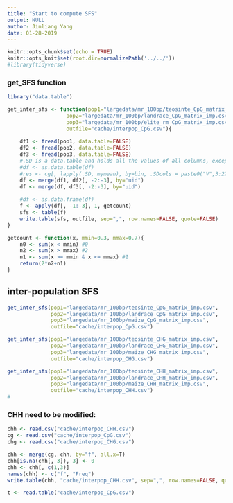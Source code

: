 ```yaml
---
title: "Start to compute SFS"
output: NULL
author: Jinliang Yang
date: 01-28-2019
---
```



```r
knitr::opts_chunk$set(echo = TRUE) 
knitr::opts_knit$set(root.dir=normalizePath('../../')) 
#library(tidyverse)
```


### get_SFS function

```r
library("data.table")

get_inter_sfs <- function(pop1="largedata/mr_100bp/teosinte_CpG_matrix_imp.csv", 
                   pop2="largedata/mr_100bp/landrace_CpG_matrix_imp.csv",
                   pop3="largedata/mr_100bp/elite_rm_CpG_matrix_imp.csv",
                   outfile="cache/interpop_CpG.csv"){
    
    df1 <- fread(pop1, data.table=FALSE)
    df2 <- fread(pop2, data.table=FALSE)
    df3 <- fread(pop3, data.table=FALSE)
    #.SD is a data.table and holds all the values of all columns, except the one specified in by.
    #df <- as.data.table(df)
    #res <- cg[, lapply(.SD, mymean), by=bin, .SDcols = paste0("V",3:22)]
    df <- merge(df1, df2[, -2:-3], by="uid")
    df <- merge(df, df3[, -2:-3], by="uid")
    
    #df <- as.data.frame(df)
    f <- apply(df[, -1:-3], 1, getcount)
    sfs <- table(f)
    write.table(sfs, outfile, sep=",", row.names=FALSE, quote=FALSE)
}

getcount <- function(x, mmin=0.3, mmax=0.7){
    n0 <- sum(x < mmin) #0
    n2 <- sum(x > mmax) #2
    n1 <- sum(x >= mmin & x <= mmax) #1
    return(2*n2+n1)
}
```

## inter-population SFS

```r
get_inter_sfs(pop1="largedata/mr_100bp/teosinte_CpG_matrix_imp.csv", 
              pop2="largedata/mr_100bp/landrace_CpG_matrix_imp.csv",
              pop3="largedata/mr_100bp/maize_CpG_matrix_imp.csv",
              outfile="cache/interpop_CpG.csv")

get_inter_sfs(pop1="largedata/mr_100bp/teosinte_CHG_matrix_imp.csv", 
              pop2="largedata/mr_100bp/landrace_CHG_matrix_imp.csv",
              pop3="largedata/mr_100bp/maize_CHG_matrix_imp.csv",
              outfile="cache/interpop_CHG.csv")

get_inter_sfs(pop1="largedata/mr_100bp/teosinte_CHH_matrix_imp.csv", 
              pop2="largedata/mr_100bp/landrace_CHH_matrix_imp.csv",
              pop3="largedata/mr_100bp/maize_CHH_matrix_imp.csv",
              outfile="cache/interpop_CHH.csv")
#
```


### CHH need to be modified:
```r
chh <- read.csv("cache/interpop_CHH.csv")
cg <- read.csv("cache/interpop_CpG.csv")
chg <- read.csv("cache/interpop_CHG.csv")

chh <- merge(cg, chh, by="f", all.x=T)
chh[is.na(chh[, 3]), 3] <- 0
chh <- chh[, c(1,3)]
names(chh) <- c("f", "Freq")
write.table(chh, "cache/interpop_CHH.csv", sep=",", row.names=FALSE, quote=FALSE)

t <- read.table("cache/interpop_CpG.csv")
```

